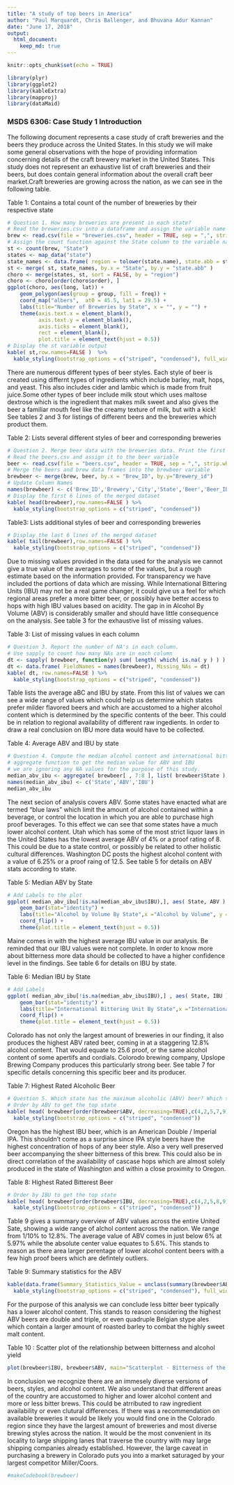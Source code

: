 ```yaml
---
title: "A study of top beers in America"
author: "Paul Marquardt, Chris Ballenger, and Bhuvana Adur Kannan"
date: "June 17, 2018"
output: 
  html_document:
    keep_md: true
---
```


```r
knitr::opts_chunk$set(echo = TRUE)

library(plyr)
library(ggplot2)
library(kableExtra)
library(mapproj)
library(dataMaid)
```

### MSDS 6306: Case Study 1 Introduction
The following document represents a case study of craft breweries and the beers they produce across the United States. In this study we will make some general observations with the hope of providing information concerning details of the craft brewery market in the United States. This study does not represent an exhaustive list of craft breweries and their beers, but does contain general information about the overall craft beer market.Craft breweries are growing across the nation, as we can see in the following table.

Table 1: Contains a total count of the number of breweries by their respective state
```r
# Question 1. How many breweries are present in each state?
# Read the breweries.csv into a dataframe and assign the variable name brew
brew <- read.csv(file = "breweries.csv", header = TRUE, sep = ",", strip.white = TRUE)
# Assign the count function against the State column to the variable name st
st <- count(brew, "State")
states <- map_data("state")
state_names <- data.frame( region = tolower(state.name), state.abb = state.abb)
st <- merge( st, state_names, by.x = "State", by.y = "state.abb" )
choro <- merge(states, st, sort = FALSE, by = "region")
choro <- choro[order(choro$order), ]
ggplot(choro, aes(long, lat)) +
    geom_polygon(aes(group = group, fill = freq)) +
    coord_map("albers",  at0 = 45.5, lat1 = 29.5) +
    labs(title="Number of Breweries by State", x = "", y = "") +
    theme(axis.text.x = element_blank(),
          axis.text.y = element_blank(),
          axis.ticks = element_blank(),
          rect = element_blank(),
          plot.title = element_text(hjust = 0.5))
# Display the st variable output
kable( st,row.names=FALSE )  %>%
  kable_styling(bootstrap_options = c("striped", "condensed"), full_width = F)
```

There are numerous different types of beer styles. Each style of beer is created using differnt types of ingredients which include barley, malt, hops, and yeast. This also includes cider and lambic which is made from fruit juice.Some other types of beer include milk stout which uses maltose dextrose which is the ingredient that makes milk sweet and also gives the beer a familiar mouth feel like the creamy texture of milk, but with a kick! See tables 2 and 3 for listings of different beers and the breweries which product them.

Table 2: Lists several different styles of beer and corresponding breweries
```r
# Question 2. Merge beer data with the breweries data. Print the first 6 observations and the last six observations to check the merged file. 
# Read the beers.csv and assign it to the beer variable
beer <- read.csv(file = "beers.csv", header = TRUE, sep = ",", strip.white = TRUE)
# Merge the beers and brew data frames into the brewbeer variable
brewbeer <- merge(brew, beer, by.x = "Brew_ID", by.y="Brewery_id")
# Update Column Names
names(brewbeer) <- c('Brew_ID','Brewery','City','State','Beer','Beer_ID','ABV','IBU','Style','Ounces')
# Display the first 6 lines of the merged dataset
kable( head(brewbeer),row.names=FALSE ) %>%
  kable_styling(bootstrap_options = c("striped", "condensed"))
```

Table3: Lists additional styles of beer and corresponding breweries
```r
# Display the last 6 lines of the merged dataset
kable( tail(brewbeer),row.names=FALSE ) %>%
  kable_styling(bootstrap_options = c("striped", "condensed"))
``` 

Due to missing values provided in the data used for the analysis we cannot give a true value of the averages to some of the values, but a rough estimate based on the information provided. For transparency we have included the portions of data which are missing. While International Bittering Units (IBU) may not be a real game changer, it could give us a feel for which regional areas prefer a more bitter beer, or possibly have better access to hops with high IBU values based on acidity. The gap in in Alcohol By Volume (ABV) is considerably smaller and should have little consequence on the analysis. See table 3 for the exhaustive list of missing values.

Table 3: List of missing values in each column
```r
# Question 3. Report the number of NA's in each column.
# Use sapply to count how many NAs are in each column
dt <- sapply( brewbeer, function(y) sum( length( which( is.na( y ) ) ) ) )
dt <- data.frame( FieldNames = names(brewbeer), Missing_NAs = dt)
kable( dt, row.names=FALSE ) %>%
  kable_styling(bootstrap_options = c("striped", "condensed"))
``` 

Table lists the average aBC and IBU by state. From this list of values we can see a wide range of values which could help us determine which states prefer milder flavored beers and which are accustomed to a higher alcohol content which is determined by the specific contents of the beer. This could be in relation to regional availability of different raw ingedients. In order to draw a real conclusion on IBU more data would have to be collected.

Table 4: Average ABV and IBU by state
```r
# Question 4. Compute the median alcohol content and international bitterness
# aggregate function to get the median value for ABV and IBU
# we are ignoring any NA values for the purpose of this study.
median_abv_ibu <- aggregate( brewbeer[ , 7:8 ], list( brewbeer$State ), median, na.rm=TRUE )
names(median_abv_ibu) <- c('State','ABV','IBU')
median_abv_ibu
``` 

The next secion of analysis covers ABV. Some states have enacted what are termed "blue laws" which limit the amount of alcohol contained within a beverage, or control the location in which you are able to purchase high proof beverages. To this effect we can see that some states have a much lower alcohol content. Utah which has some of the most strict liquor laws in the United States has the lowest average ABV of 4% or a proof rating of 8. This could be due to a state control, or possibly be related to other holistic cultural differences. Washington DC posts the highest alcohol content with a value of 6.25% or a proof raing of 12.5. See table 5 for details on ABV stats according to state.

Table 5: Median ABV by State
```r
# Add Labels to the plot
ggplot( median_abv_ibu[!is.na(median_abv_ibu$IBU),], aes( State, ABV ) ) +
    geom_bar(stat="identity") +
    labs(title="Alcohol by Volume By State",x ="Alcohol by Volume", y = "State") +
    coord_flip() +
    theme(plot.title = element_text(hjust = 0.5))
```

Maine comes in with the highest average IBU value in our analysis. Be reminded that our IBU values were not complete. In order to know more about bitterness more data should be collected to have a higher confidence level in the findings. See table 6 for details on IBU by state.

Table 6: Median IBU by State
```r
# Add Labels
ggplot( median_abv_ibu[!is.na(median_abv_ibu$IBU),] , aes( State, IBU ) ) +
    geom_bar(stat="identity") +
    labs(title="International Bittering Unit By State",x ="International Bittering Unit", y = "State") +
    coord_flip() +
    theme(plot.title = element_text(hjust = 0.5))
```

Colorado has not only the largest amount of breweries in our finding, it also produces the highest ABV rated beer, coming in at a staggering 12.8% alcohol content. That would equate to 25.6 proof, or the same alcohol content of some apertifs and cordials. Colorodo brewing company, Upslope Brewing Company produces this particularly strong beer. See table 7 for specific details concerning this specific beer and its producer.

Table 7: Highest Rated Alcoholic Beer
```r
# Question 5. Which state has the maximum alcoholic (ABV) beer? Which state has the most bitter (IBU) beer? 
# Order by ABV to get the top state
kable( head( brewbeer[order(brewbeer$ABV, decreasing=TRUE),c(4,2,5,7,9) ], 1) ) %>%
  kable_styling(bootstrap_options = c("striped", "condensed"))
```

Oregon has the highest IBU beer, which is an American Double / Imperial IPA. This shouldn't come as a surprise since IPA style beers have the highest concentration of hops of any beer style. Also a very well preserved beer accompanying the sheer bitterness of this brew. This could also be in direct correlation of the availability of cascase hops which are almost solely produced in the state of Washington and within a close proximity to Oregon.

Table 8: Highest Rated Bitterest Beer
```r
# Order by IBU to get the top state
kable( head( brewbeer[order(brewbeer$IBU, decreasing=TRUE),c(4,2,5,8,9) ], 1) ) %>%
  kable_styling(bootstrap_options = c("striped", "condensed"))
``` 

Table 9 gives a summary overview of ABV values across the entire United Sate, showing a wide range of alchol content across the nation. We range from 1/10% to 12.8%. The average value of ABV comes in just below 6% at 5.97% while the absolute center value equates to 5.6%. This stands to reason as there area larger perentage of lower alcohol content beers with a few high proof beers which are defintely outliers.

Table 9: Summary statistics for the ABV
```r
kable(data.frame(Summary_Statistics_Value = unclass(summary(brewbeer$ABV))))%>%
  kable_styling(bootstrap_options = c("striped", "condensed"), full_width = F)
``` 

For the purpose of this analysis we can conclude less bitter beer typically has a lower alcohol content. This stands to reason considering the highest ABV beers are double and triple, or even quadruple Belgian stype ales which contain a larger amount of roasted barley to combat the highly sweet malt content.

Table 10 : Scatter plot of the relationship between bitterness and alcohol yield
```r
plot(brewbeer$IBU, brewbeer$ABV, main="Scatterplot - Bitterness of the beer Vs Alcoholic content",xlab="International Bitterness Units (IBU)", ylab=" Alcohol By Volume (ABV)", pch=19)
``` 

In conclusion we recognize there are an immesely diverse versions of beers, styles, and alcohol content. We also understand that different areas of the country are accustomed to higher and lower alcohol content and more or less bitter brews. This could be atrributed to raw ingredient availability or even clutural differences. If there was a recommendation on available breweries it would be likely you would find one in the Colorado region since they have the largest amount of breweries and most diverse brewing styles across the nation. It would be the most convenient in its locality to large shipping lanes that traverse the country with may large shipping companies already established. However, the large caveat in purchasing a brewery in Colorado puts you into a market saturaged by your largest competitor Miller/Coors.


```r
#makeCodebook(brewbeer)
```